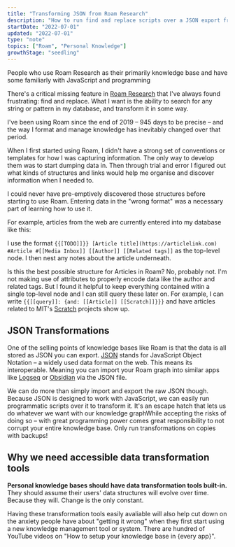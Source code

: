 ```yaml
---
title: "Transforming JSON from Roam Research"
description: "How to run find and replace scripts over a JSON export from Roam Research"
startDate: "2022-07-01"
updated: "2022-07-01"
type: "note"
topics: ["Roam", "Personal Knowledge"]
growthStage: "seedling"
---
```


<AssumedAudience>

People who use Roam Research as their primarily knowledge base and have some familiarly with JavaScript and programming

</AssumedAudience>

<IntroParagraph>

There's a critical missing feature in [Roam Research](https://roamresearch.com) that I've always found frustrating: find and replace. What I want is the ability to search for any string or pattern in my database, and transform it in some way.

</IntroParagraph>

I've been using Roam since the end of 2019 – 945 days to be precise – and the way I format and manage knowledge has inevitably changed over that period.

When I first started using Roam, I didn't have a strong set of conventions or templates for how I was capturing information. The only way to develop them was to start dumping data in. Then through trial and error I figured out what kinds of structures and links would help me organise and discover information when I needed to.

I could never have pre-emptively discovered those structures before starting to use Roam. Entering data in the "wrong format" was a necessary part of learning how to use it.

For example, articles from the web are currently entered into my database like this:

<ImageFrame
  margin="0 auto 1rem"
  width="600px"
  src="https://res.cloudinary.com/dxj9qr5gj/image/upload/c_scale,f_auto,q_auto:good,w_800/v1656688074/maggieappleton.com/notes/transform-roam/roam-article-format_dufiw1.png"
  alt=""
/>

I use the format `{{[TODO]]}} [Article title](https://articlelink.com) #Article #[[Media Inbox]] [[Author]] [[Related tags]]` as the top-level node. I then nest any notes about the article underneath.

Is this the best possible structure for Articles in Roam? No, probably not. I'm not making use of attributes to properly encode data like the author and related tags. But I found it helpful to keep everything contained witin a single top-level node and I can still query these later on. For example, I can write `{{[[query]]: {and: [[Article]] [[Scratch]]}}}` and have articles related to MIT's [Scratch](https://scratch.mit.edu/) projects show up.

## JSON Transformations

One of the selling points of knowledge bases like Roam is that the data is all stored as JSON you can export. [JSON](https://en.wikipedia.org/wiki/JSON) stands for JavaScript Object Notation – a widely used data format on the web. This means its interoperable. Meaning you can import your Roam graph into similar apps like [Logseq](https://logseq.com/) or [Obsidian](https://obsidian.md/) via the JSON file.

We can do more than simply import and export the raw JSON though. Because JSON is designed to work with JavaScript, we can easily run programmatic scripts over it to transform it. It's an escape hatch that lets us do whatever we want with our knowledge graph<Footnote idName={1}>While accepting the risks of doing so – with great programming power comes great responsibility to not corrupt your entire knowledge base. Only run transformations on copies with backups!</Footnote>

## Why we need accessible data transformation tools

**Personal knowledge bases should have data transformation tools built-in.** They should assume their users' data structures will evolve over time. Because they will. Change is the only constant.

Having these transformation tools easily avaliable will also help cut down on the anxiety people have about "getting it wrong" when they first start using a new knowledge management tool or system. There are hundred of YouTube videos on "How to setup your knowledge base in {every app}".
